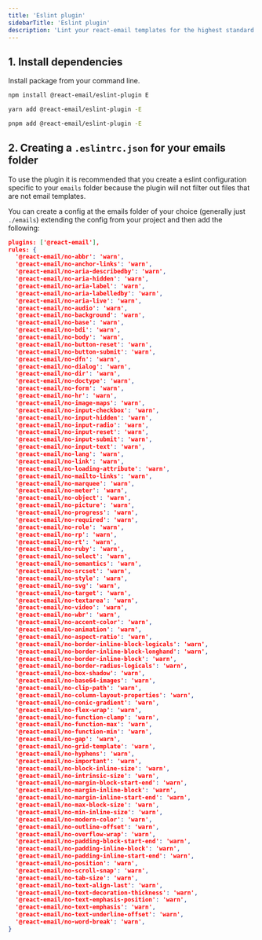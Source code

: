 ```yaml
---
title: 'Eslint plugin'
sidebarTitle: 'Eslint plugin'
description: 'Lint your react-email templates for the highest standard and support.'
---
```


## 1. Install dependencies

Install package from your command line.

<CodeGroup>

```sh npm
npm install @react-email/eslint-plugin E
```

```sh yarn
yarn add @react-email/eslint-plugin -E
```

```sh pnpm
pnpm add @react-email/eslint-plugin -E

```

## 2. Creating a `.eslintrc.json` for your emails folder

To use the plugin it is recommended that you create a eslint configuration
specific to your `emails` folder because the plugin will not filter out files that are 
not email templates.

You can create a config at the emails folder of your choice (generally just `./emails`)
extending the config from your project and then add the following:

```json
plugins: ['@react-email'],
rules: {
  '@react-email/no-abbr': 'warn',
  '@react-email/no-anchor-links': 'warn',
  '@react-email/no-aria-describedby': 'warn',
  '@react-email/no-aria-hidden': 'warn',
  '@react-email/no-aria-label': 'warn',
  '@react-email/no-aria-labelledby': 'warn',
  '@react-email/no-aria-live': 'warn',
  '@react-email/no-audio': 'warn',
  '@react-email/no-background': 'warn',
  '@react-email/no-base': 'warn',
  '@react-email/no-bdi': 'warn',
  '@react-email/no-body': 'warn',
  '@react-email/no-button-reset': 'warn',
  '@react-email/no-button-submit': 'warn',
  '@react-email/no-dfn': 'warn',
  '@react-email/no-dialog': 'warn',
  '@react-email/no-dir': 'warn',
  '@react-email/no-doctype': 'warn',
  '@react-email/no-form': 'warn',
  '@react-email/no-hr': 'warn',
  '@react-email/no-image-maps': 'warn',
  '@react-email/no-input-checkbox': 'warn',
  '@react-email/no-input-hidden': 'warn',
  '@react-email/no-input-radio': 'warn',
  '@react-email/no-input-reset': 'warn',
  '@react-email/no-input-submit': 'warn',
  '@react-email/no-input-text': 'warn',
  '@react-email/no-lang': 'warn',
  '@react-email/no-link': 'warn',
  '@react-email/no-loading-attribute': 'warn',
  '@react-email/no-mailto-links': 'warn',
  '@react-email/no-marquee': 'warn',
  '@react-email/no-meter': 'warn',
  '@react-email/no-object': 'warn',
  '@react-email/no-picture': 'warn',
  '@react-email/no-progress': 'warn',
  '@react-email/no-required': 'warn',
  '@react-email/no-role': 'warn',
  '@react-email/no-rp': 'warn',
  '@react-email/no-rt': 'warn',
  '@react-email/no-ruby': 'warn',
  '@react-email/no-select': 'warn',
  '@react-email/no-semantics': 'warn',
  '@react-email/no-srcset': 'warn',
  '@react-email/no-style': 'warn',
  '@react-email/no-svg': 'warn',
  '@react-email/no-target': 'warn',
  '@react-email/no-textarea': 'warn',
  '@react-email/no-video': 'warn',
  '@react-email/no-wbr': 'warn',
  '@react-email/no-accent-color': 'warn',
  '@react-email/no-animation': 'warn',
  '@react-email/no-aspect-ratio': 'warn',
  '@react-email/no-border-inline-block-logicals': 'warn',
  '@react-email/no-border-inline-block-longhand': 'warn',
  '@react-email/no-border-inline-block': 'warn',
  '@react-email/no-border-radius-logicals': 'warn',
  '@react-email/no-box-shadow': 'warn',
  '@react-email/no-base64-images': 'warn',
  '@react-email/no-clip-path': 'warn',
  '@react-email/no-column-layout-properties': 'warn',
  '@react-email/no-conic-gradient': 'warn',
  '@react-email/no-flex-wrap': 'warn',
  '@react-email/no-function-clamp': 'warn',
  '@react-email/no-function-max': 'warn',
  '@react-email/no-function-min': 'warn',
  '@react-email/no-gap': 'warn',
  '@react-email/no-grid-template': 'warn',
  '@react-email/no-hyphens': 'warn',
  '@react-email/no-important': 'warn',
  '@react-email/no-block-inline-size': 'warn',
  '@react-email/no-intrinsic-size': 'warn',
  '@react-email/no-margin-block-start-end': 'warn',
  '@react-email/no-margin-inline-block': 'warn',
  '@react-email/no-margin-inline-start-end': 'warn',
  '@react-email/no-max-block-size': 'warn',
  '@react-email/no-min-inline-size': 'warn',
  '@react-email/no-modern-color': 'warn',
  '@react-email/no-outline-offset': 'warn',
  '@react-email/no-overflow-wrap': 'warn',
  '@react-email/no-padding-block-start-end': 'warn',
  '@react-email/no-padding-inline-block': 'warn',
  '@react-email/no-padding-inline-start-end': 'warn',
  '@react-email/no-position': 'warn',
  '@react-email/no-scroll-snap': 'warn',
  '@react-email/no-tab-size': 'warn',
  '@react-email/no-text-align-last': 'warn',
  '@react-email/no-text-decoration-thickness': 'warn',
  '@react-email/no-text-emphasis-position': 'warn',
  '@react-email/no-text-emphasis': 'warn',
  '@react-email/no-text-underline-offset': 'warn',
  '@react-email/no-word-break': 'warn',
}
```

